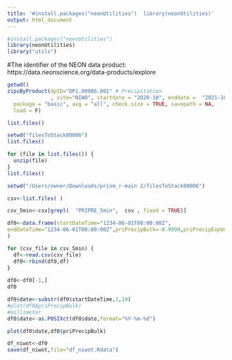 ```yaml
---
title: '#install.packages("neonUtilities")  library(neonUtilities)'
output: html_document
---
```


```r
#install.packages("neonUtilities") 
library(neonUtilities)
library("utils")
```

#The identifier of the NEON data product: https://data.neonscience.org/data-products/explore
```r
getwd()
zipsByProduct(dpID="DP1.00006.001" # Precipitation
              , site="NIWO", startdate = "2020-10", enddate =  "2021-10",
  package = "basic", avg = "all", check.size = TRUE, savepath = NA,
  load = F)
```

```r
list.files()
```

```r
setwd("filesToStack00006")
list.files()
```

```r
for (file in list.files()) {
  unzip(file)
}
list.files()
```

```r
setwd("/Users/owner/Downloads/prism_r-main 2/filesToStack00006")

csv<-list.files( )

csv_5min<-csv[grepl(  "PRIPRE_5min",  csv , fixed = TRUE)]

df0<-data.frame(startDateTime="1234-06-01T00:00:00Z",
endDateTime="1234-06-01T00:00:00Z",priPrecipBulk=-0.9999,priPrecipExpUncert=1234.5678,priPrecipFinalQF=1234
)

for (csv_file in csv_5min) {
  df<-read.csv(csv_file)
  df0<-rbind(df0,df)
}
  
df0<-df0[-1,]
df0
```

```r
df0$date<-substr(df0$startDateTime,1,10)
#plot(df0$priPrecipBulk)
#millimeter
df0$date<-as.POSIXct(df0$date,format="%Y-%m-%d")
```

```r
plot(df0$date,df0$priPrecipBulk)
```

```r
df_niwot<-df0
save(df_niwot,file="df_niwot.Rdata")
```

